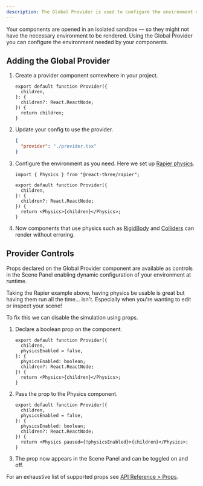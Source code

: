 ```yaml
---
description: The Global Provider is used to configure the environment of your project.
---
```


Your components are opened in an isolated sandbox — so they might not have the necessary environment to be rendered. Using the Global Provider you can configure the environment needed by your components.

## Adding the Global Provider

1. Create a provider component somewhere in your project.

   ```tsx filename=".triplex/provider.tsx"
   export default function Provider({
     children,
   }: {
     children?: React.ReactNode;
   }) {
     return children;
   }
   ```

2. Update your config to use the provider.

   ```json filename=".triplex/config.json"
   {
     "provider": "./provider.tsx"
   }
   ```

3. Configure the environment as you need. Here we set up [Rapier physics](https://github.com/pmndrs/react-three-rapier).

   ```tsx filename=".triplex/provider.tsx" {1,8}
   import { Physics } from "@react-three/rapier";

   export default function Provider({
     children,
   }: {
     children?: React.ReactNode;
   }) {
     return <Physics>{children}</Physics>;
   }
   ```

4. Now components that use physics such as [RigidBody](https://github.com/pmndrs/react-three-rapier?tab=readme-ov-file#the-rigidbody-component) and [Colliders](https://github.com/pmndrs/react-three-rapier?tab=readme-ov-file#collider-components) can render without erroring.

## Provider Controls

Props declared on the Global Provider component are available as controls in the Scene Panel enabling dynamic configuration of your environment at runtime.

Taking the Rapier example above, having physics be usable is great but having them run all the time... isn't. Especially when you're wanting to edit or inspect your scene!

To fix this we can disable the simulation using props.

1. Declare a boolean prop on the component.

   ```tsx filename=".triplex/provider.tsx" {3,5}
   export default function Provider({
     children,
     physicsEnabled = false,
   }: {
     physicsEnabled: boolean;
     children?: React.ReactNode;
   }) {
     return <Physics>{children}</Physics>;
   }
   ```

2. Pass the prop to the Physics component.

   ```tsx filename=".triplex/provider.tsx" /paused={!physicsEnabled}/
   export default function Provider({
     children,
     physicsEnabled = false,
   }: {
     physicsEnabled: boolean;
     children?: React.ReactNode;
   }) {
     return <Physics paused={!physicsEnabled}>{children}</Physics>;
   }
   ```

3. The prop now appears in the Scene Panel and can be toggled on and off.

For an exhaustive list of supported props see [API Reference > Props](/docs/api-reference/props).
